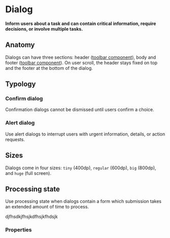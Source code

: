 # Dialog

**Inform users about a task and can contain critical information, require decisions, or involve multiple tasks.**

<DemoBlock orientation="horizontal" demo="default" hasPlayButton />

## Anatomy

Dialogs can have three sections: header ([toolbar component](/product/components/toolbar)), body and footer ([toolbar component](/product/components/toolbar)).
On user scroll, the header stays fixed on top and the footer at the bottom of the dialog.

## Typology

### Confirm dialog

Confirmation dialogs cannot be dismissed until users confirm a choice.

<DemoBlock orientation="horizontal" demo="confirm" hasPlayButton />

### Alert dialog

Use alert dialogs to interrupt users with urgent information, details, or action requests.

<DemoBlock orientation="horizontal" demo="alert" hasPlayButton />

## Sizes

Dialogs come in four sizes: `tiny` (400dp), `regular` (600dp), `big` (800dp), and `huge` (full screen).

<DemoBlock orientation="horizontal" demo="sizes" hasPlayButton />

## Processing state

Use processing state when dialogs contain a form which submission takes an extended amount of time to process.

djfhsdkjfhsjkdfhsjkfhdsjk

<DemoBlock orientation="horizontal" demo="isloading" hasPlayButton />

### Properties

<PropTable component="Dialog" />
